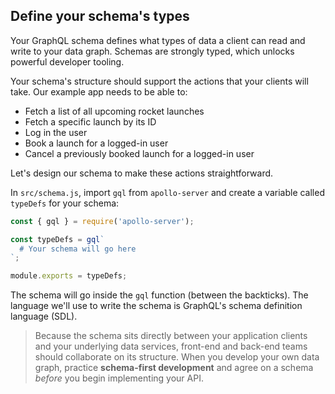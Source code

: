 ## Define your schema's types

Your GraphQL schema defines what types of data a client can read and write to your data graph. Schemas are strongly typed, which unlocks powerful developer tooling.

Your schema's structure should support the actions that your clients will take. Our example app needs to be able to:

* Fetch a list of all upcoming rocket launches
* Fetch a specific launch by its ID
* Log in the user
* Book a launch for a logged-in user
* Cancel a previously booked launch for a logged-in user

Let's design our schema to make these actions straightforward.

In `src/schema.js`, import `gql` from `apollo-server` and create a variable called `typeDefs` for your schema:

```js:title=src/schema.js
const { gql } = require('apollo-server');

const typeDefs = gql`
  # Your schema will go here
`;

module.exports = typeDefs;
```

The schema will go inside the `gql` function (between the backticks). The language we'll use to write the schema is GraphQL's schema definition language (SDL).

> Because the schema sits directly between your application clients and your underlying data services, front-end and back-end teams should collaborate on its structure. When you develop your own data graph, practice **schema-first development** and agree on a schema _before_ you begin implementing your API.

